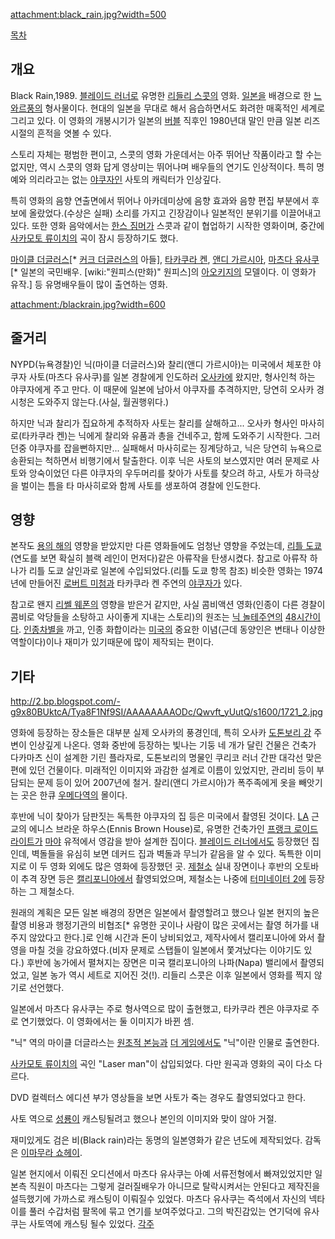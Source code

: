 attachment:black_rain.jpg?width=500

[[목차]]

== 개요 == 
Black Rain,1989. [[블레이드 러너]]로 유명한 [[리들리 스콧]]의 영화. [[일본]]을 배경으로 한 [[느와르]]풍의 형사물이다. 현대의 일본을 무대로 해서 음습하면서도 화려한 매혹적인 세계로 그리고 있다. 이 영화의 개봉시기가 일본의 [[버블]] 직후인 1980년대 말인 만큼 일본 리즈시절의 흔적을 엿볼 수 있다.

스토리 자체는 평범한 편이고, 스콧의 영화 가운데서는 아주 뛰어난 작품이라고 할 수는 없지만, 역시 스콧의 영화 답게 영상미는 뛰어나며 배우들의 연기도 인상적이다. 특히 명예와 의리라고는 없는 [[야쿠자]]인 사토의 캐릭터가 인상깊다.

특히 영화의 음향 연출면에서 뛰어나 아카데미상에 음향 효과와 음향 편집 부분에서 후보에 올랐었다.(수상은 실패) 소리를 가지고 긴장감이나 일본적인 분위기를 이끌어내고 있다. 또한 영화 음악에서는 [[한스 짐머]]가 스콧과 같이 협업하기 시작한 영화이며, 중간에 [[사카모토 류이치]]의 곡이 잠시 등장하기도 했다.

[[마이클 더글러스]][* [[커크 더글러스]]의 아들], [[타카쿠라 켄]], [[앤디 가르시아]], [[마츠다 유사쿠]][* 일본의 국민배우. [wiki:"원피스(만화)" 원피스]의 [[아오키지]]의 모델이다. 이 영화가 유작.] 등 유명배우들이 많이 출연하는 영화. 

attachment:/blackrain.jpg?width=600

== 줄거리 ==
NYPD(뉴욕경찰)인 닉(마이클 더글러스)와 찰리(앤디 가르시아)는 미국에서 체포한 야쿠자 사토(마츠다 유사쿠)를 일본 경찰에게 인도하러 [[오사카]]에 왔지만, 형사인척 하는 야쿠자에게 주고 만다. 이 때문에 일본에 남아서 야쿠자를 추격하지만, 당연히 오사카 경시청은 도와주지 않는다.(사실, 월권행위다.)

하지만 닉과 찰리가 집요하게 추적하자 사토는 찰리를 살해하고... 오사카 형사인 마사히로(타카쿠라 켄)는 닉에게 찰리와 유품과 총을 건네주고, 함께 도와주기 시작한다. 그러던중 야쿠자를 잡을뻔하지만... 실패해서 마사히로는 징계당하고, 닉은 당연히 뉴욕으로 송환되는 척하면서 비행기에서 탈출한다. 이후 닉은 사토의 보스였지만 여러 문제로 사토와 앙숙이었던 다른 야쿠자의 우두머리를 찾아가 사토를 찾으려 하고, 사토가 하극상을 벌이는 틈을 타 마사히로와 함께 사토를 생포하여 경찰에 인도한다. 

== 영향 ==
본작도 [[용의 해]]의 영향을 받았지만 다른 영화들에도 엄청난 영향을 주었는데, [[리틀 도쿄]](연도를 보면 확실히 블랙 레인이 먼저다)같은 아류작을 탄생시켰다. 참고로 아류작 하나가 리틀 도쿄 살인과로 일본에 수입되었다.(리틀 도쿄 항목 참조) 비슷한 영화는 1974년에 만들어진 [[로버트 미첨]]과 타카쿠라 켄 주연의 [[야쿠자]]가 있다.

참고로 왠지 [[리쎌 웨폰]]의 영향을 받은거 같지만, 사실 콤비액션 영화(인종이 다른 경찰이 콤비로 악당들을 소탕하고 사이좋게 지내는 스토리)의 원조는 [[닉 놀테]]주연의 [[48시간]]이다. [[인종차별]]을 까고, 인종 화합이라는 [[미국]]의 중요한 이념(근데 동양인은 변태나 이상한 역할이다)이나 재미가 있기때문에 많이 제작되는 편이다.

== 기타 ==
http://2.bp.blogspot.com/-g9x80BUktcA/Tya8F1Nf9SI/AAAAAAAAODc/Qwvft_yUutQ/s1600/1721_2.jpg

영화에 등장하는 장소들은 대부분 실제 오사카의 풍경인데, 특히 오사카 [[도톤보리 강]] 주변이 인상깊게 나온다. 영화 중반에 등장하는 빛나는 기둥 네 개가 달린 건물은 건축가 다카마츠 신이 설계한 기린 플라자로, 도톤보리의 명물인 쿠리코 러너 간판 대각선 맞은편에 있던 건물이다. 미래적인 이미지와 과감한 설계로 이름이 있었지만, 관리비 등이 부담되는 문제 등이 있어 2007년에 철거. 찰리(앤디 가르시아)가 폭주족에게 옷을 빼앗기는 곳은 한큐 [[우메다역]]의 몰이다.

후반에 닉이 찾아가 담판짓는 독특한 야쿠자의 집 등은 미국에서 촬영된 것이다. [[LA]] 근교의 에니스 브라운 하우스(Ennis Brown House)로, 유명한 건축가인 [[프랭크 로이드 라이트]]가 [[마야]] 유적에서 영감을 받아 설계한 집이다. [[블레이드 러너]]에서도 등장했던 집인데, 벽돌들을 유심히 보면 데커드 집과 벽돌과 무늬가 같음을 알 수 있다. 독특한 이미지로 이 두 영화 외에도 많은 영화에 등장했던 곳. [[제철소]] 실내 장면이나 후반의 오토바이 추격 장면 등은 [[캘리포니아]]에서 촬영되었으며, 제철소는 나중에 [[터미네이터 2]]에 등장하는 그 제철소다.

원래의 계획은 모든 일본 배경의 장면은 일본에서 촬영할려고 했으나 일본 현지의 높은 촬영 비용과 행정기관의 비협조[* 유명한 곳이나 사람이 많은 곳에서는 촬영 허가를 내주지 않았다고 한다.]로 인해 시간과 돈이 낭비되었고, 제작사에서 캘리포니아에 와서 촬영을 마칠 것을 강요하였다.(비자 문제로 스탭들이 일본에서 쫓겨났다는 이야기도 있다.) 후반에 농가에서 펼쳐지는 장면은 미국 캘리포니아의 나파(Napa) 밸리에서 촬영되었고, 일본 농가 역시 세트로 지어진 것(!). 리들리 스콧은 이후 일본에서 영화를 찍지 않기로 선언했다.

일본에서 마츠다 유사쿠는 주로 형사역으로 많이 출현했고, 타카쿠라 켄은 야쿠자로 주로 연기했었다. 이 영화에서는 둘 이미지가 바뀐 셈.

"닉" 역의 마이클 더글라스는 [[원초적 본능]]과 [[더 게임]]에서도 "닉"이란 인물로 출연한다.

[[사카모토 류이치]]의 곡인 "Laser man"이 삽입되었다. 다만 원곡과 영화의 곡이 다소 다르다.

DVD 컬렉터스 에디션 부가 영상들을 보면 사토가 죽는 경우도 촬영되었다고 한다.

사토 역으로 [[성룡]]이 캐스팅될려고 했으나 본인의 이미지와 맞이 않아 거절.

재미있게도 검은 비(Black rain)라는 동명의 일본영화가 같은 년도에 제작되었다. 감독은 [[이마무라 쇼헤이]].

일본 현지에서 이뤄진 오디션에서 마츠다 유사쿠는 아예 서류전형에서 빠져있었지만 일본측 직원이 마츠다는 그렇게 걸러질배우가 아니므로 탈락시켜서는 안된다고 제작진을 설득했기에 가까스로 캐스팅이 이뤄질수 있었다. 마츠다 유사쿠는 즉석에서 자신의 넥타이를 풀러 수갑처럼 팔목에 묶고 연기를 보여주었다고. 그의 박진감있는 연기덕에 유사쿠는 사토역에 캐스팅 될수 있었다. 
[[각주]]
